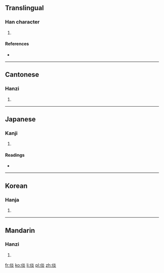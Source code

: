 ==Translingual==

===Han character===
{{Han char|rn=9|rad=人|as=08|sn=10|four=2928<sub>9</sub>|canj=人火火 (OFF)|ids=⿰[[亻]][[炎]]}}

# {{defn|Han|sort=人08}}

====References====
* {{Han ref|kx=0107.280|dkj=00768|dj=0229.080|hdz=10184.010|uh=5013|ud=20499|bh=D0CB|bd=53451}}

----

==Cantonese==

===Hanzi===
{{yue-hanzi|jyut=taam4|y=taam4}}

# {{defn|lang=yue|sort=人08}}

----

==Japanese==

===Kanji===
{{ja-kanji|grade=|rs=人08}}

# {{defn|lang=ja|sort=人08}}

====Readings====
* {{ja-readings|on=[[たん]] (tan), [[だん]] (dan)|kun=[[やすい]] (yasui), [[しずか]] (shizuka)}}

----

==Korean==

===Hanja===
{{ko-hanja|hangeul=담|rv=dam|mr=tam}}

# {{defn|lang=ko|sort=人08}}

----

==Mandarin==

===Hanzi===
{{cmn-hanzi|pin=[[juè]] ([[jue4]]), [[tán]] ([[tan2]])|wg=chüeh<sup>4</sup>, t'an<sup>2</sup>}}

# {{defn|lang=cmn|sort=人08}}

[[fr:倓]]
[[ko:倓]]
[[li:倓]]
[[pl:倓]]
[[zh:倓]]